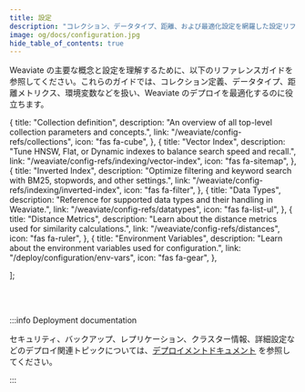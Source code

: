 ```yaml
---
title: 設定
description: "コレクション、データタイプ、距離、および最適化設定を網羅した設定リファレンスガイド。"
image: og/docs/configuration.jpg
hide_table_of_contents: true
---
```


Weaviate の主要な概念と設定を理解するために、以下のリファレンスガイドを参照してください。これらのガイドでは、コレクション定義、データタイプ、距離メトリクス、環境変数などを扱い、Weaviate のデプロイを最適化するのに役立ちます。


  {
    title: "Collection definition",
    description:
      "An overview of all top-level collection parameters and concepts.",
    link: "/weaviate/config-refs/collections",
    icon: "fas fa-cube",
  },
  {
    title: "Vector Index",
    description:
      "Tune HNSW, Flat, or Dynamic indexes to balance search speed and recall.",
    link: "/weaviate/config-refs/indexing/vector-index",
    icon: "fas fa-sitemap",
  },
  {
    title: "Inverted Index",
    description:
      "Optimize filtering and keyword search with BM25, stopwords, and other settings.",
    link: "/weaviate/config-refs/indexing/inverted-index",
    icon: "fas fa-filter",
  },
  {
    title: "Data Types",
    description:
      "Reference for supported data types and their handling in Weaviate.",
    link: "/weaviate/config-refs/datatypes",
    icon: "fas fa-list-ul",
  },
  {
    title: "Distance Metrics",
    description:
      "Learn about the distance metrics used for similarity calculations.",
    link: "/weaviate/config-refs/distances",
    icon: "fas fa-ruler",
  },
  {
    title: "Environment Variables",
    description:
      "Learn about the environment variables used for configuration.",
    link: "/deploy/configuration/env-vars",
    icon: "fas fa-gear",
  },

];

<br />
<CardsSection items={mainReferencesData} />
<br />

:::info Deployment documentation

セキュリティ、バックアップ、レプリケーション、クラスター情報、詳細設定などのデプロイ関連トピックについては、[デプロイメントドキュメント](/docs/deploy/configuration/index.mdx) を参照してください。

:::

